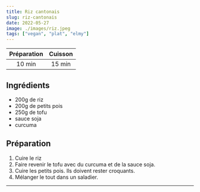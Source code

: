 ```yaml
---
title: Riz cantonais
slug: riz-cantonais
date: 2022-05-27
image: ./images/riz.jpeg
tags: ["vegan", "plat", "elmy"]
---
```


| Préparation | Cuisson |
| :-: | :-: |
| 10 min | 15 min |

## Ingrédients

- <ListItem>200g de riz</ListItem>
- <ListItem>200g de petits pois</ListItem>
- <ListItem>250g de tofu</ListItem>
- <ListItem>sauce soja</ListItem>
- <ListItem>curcuma</ListItem>

## Préparation

1. Cuire le riz
2. Faire revenir le tofu avec du curcuma et de la sauce soja.
3. Cuire les petits pois. Ils doivent rester croquants.
4. Mélanger le tout dans un saladier.

---

